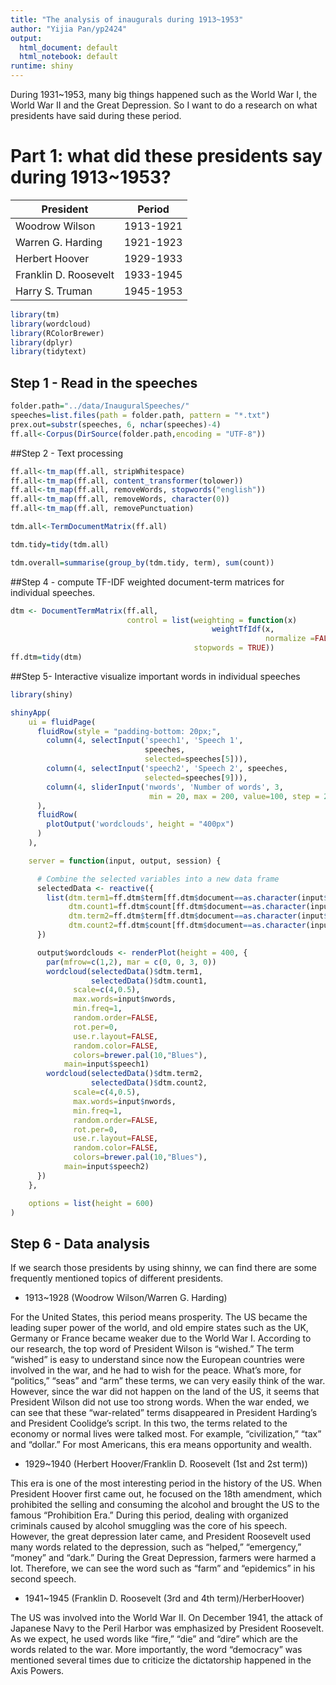 ```yaml
---
title: "The analysis of inaugurals during 1913~1953"
author: "Yijia Pan/yp2424"
output:
  html_document: default
  html_notebook: default
runtime: shiny
---
```

During 1931~1953, many big things happened such as the World War I, the World War II and the Great Depression. So I want to do a research on what presidents have said during these period.

# Part 1: what did these presidents say during 1913~1953?

| President       | Period   |
| ----------------|:------------------:|
|Woodrow Wilson|    1913-1921|
|Warren G. Harding|1921-1923|
|Herbert Hoover|  1929-1933|
|Franklin D. Roosevelt |1933-1945|
|Harry S. Truman| 1945-1953 |

```r
library(tm)
library(wordcloud)
library(RColorBrewer)
library(dplyr)
library(tidytext)
```

## Step 1 - Read in the speeches
```r
folder.path="../data/InauguralSpeeches/"
speeches=list.files(path = folder.path, pattern = "*.txt")
prex.out=substr(speeches, 6, nchar(speeches)-4)
ff.all<-Corpus(DirSource(folder.path,encoding = "UTF-8"))
```

##Step 2 - Text processing

```r
ff.all<-tm_map(ff.all, stripWhitespace)
ff.all<-tm_map(ff.all, content_transformer(tolower))
ff.all<-tm_map(ff.all, removeWords, stopwords("english"))
ff.all<-tm_map(ff.all, removeWords, character(0))
ff.all<-tm_map(ff.all, removePunctuation)

tdm.all<-TermDocumentMatrix(ff.all)

tdm.tidy=tidy(tdm.all)

tdm.overall=summarise(group_by(tdm.tidy, term), sum(count))
```

##Step 4 - compute TF-IDF weighted document-term matrices for individual speeches. 

```r
dtm <- DocumentTermMatrix(ff.all,
                          control = list(weighting = function(x)
                                             weightTfIdf(x, 
                                                         normalize =FALSE),
                                         stopwords = TRUE))
ff.dtm=tidy(dtm)
```

##Step 5- Interactive visualize important words in individual speeches
```r
library(shiny)

shinyApp(
    ui = fluidPage(
      fluidRow(style = "padding-bottom: 20px;",
        column(4, selectInput('speech1', 'Speech 1',
                              speeches,
                              selected=speeches[5])),
        column(4, selectInput('speech2', 'Speech 2', speeches,
                              selected=speeches[9])),
        column(4, sliderInput('nwords', 'Number of words', 3,
                               min = 20, max = 200, value=100, step = 20))
      ),
      fluidRow(
        plotOutput('wordclouds', height = "400px")
      )
    ),

    server = function(input, output, session) {

      # Combine the selected variables into a new data frame
      selectedData <- reactive({
        list(dtm.term1=ff.dtm$term[ff.dtm$document==as.character(input$speech1)],
             dtm.count1=ff.dtm$count[ff.dtm$document==as.character(input$speech1)],
             dtm.term2=ff.dtm$term[ff.dtm$document==as.character(input$speech2)],
             dtm.count2=ff.dtm$count[ff.dtm$document==as.character(input$speech2)])
      })

      output$wordclouds <- renderPlot(height = 400, {
        par(mfrow=c(1,2), mar = c(0, 0, 3, 0))
        wordcloud(selectedData()$dtm.term1, 
                  selectedData()$dtm.count1,
              scale=c(4,0.5),
              max.words=input$nwords,
              min.freq=1,
              random.order=FALSE,
              rot.per=0,
              use.r.layout=FALSE,
              random.color=FALSE,
              colors=brewer.pal(10,"Blues"), 
            main=input$speech1)
        wordcloud(selectedData()$dtm.term2, 
                  selectedData()$dtm.count2,
              scale=c(4,0.5),
              max.words=input$nwords,
              min.freq=1,
              random.order=FALSE,
              rot.per=0,
              use.r.layout=FALSE,
              random.color=FALSE,
              colors=brewer.pal(10,"Blues"), 
            main=input$speech2)
      })
    },

    options = list(height = 600)
)
```

## Step 6 - Data analysis

If we search those presidents by using shinny, we can find there are some frequently mentioned topics of different presidents.

+ 1913~1928 (Woodrow Wilson/Warren G. Harding)

For the United States, this period means prosperity. The US became the leading super power of the world, and old empire states such as the UK, Germany or France became weaker due to the World War I. According to our research, the top word of President Wilson is “wished.” The term “wished” is easy to understand since now the European countries were involved in the war, and he had to wish for the peace. What’s more, for “politics,” “seas” and “arm” these terms, we can very easily think of the war. However, since the war did not happen on the land of the US, it seems that President Wilson did not use too strong words. When the war ended, we can see that these “war-related” terms disappeared in President Harding’s and President Coolidge’s script. In this two, the terms related to the economy or normal lives were talked most. For example, “civilization,” “tax” and “dollar.” For most Americans, this era means opportunity and wealth.

+ 1929~1940 (Herbert Hoover/Franklin D. Roosevelt (1st and 2st term))

This era is one of the most interesting period in the history of the US. When President Hoover first came out, he focused on the 18th amendment, which prohibited the selling and consuming the alcohol and brought the US to the famous “Prohibition Era.” During this period, dealing with organized criminals caused by alcohol smuggling was the core of his speech. However, the great depression later came, and President Roosevelt used many words related to the depression, such as “helped,” “emergency,” “money” and “dark.” During the Great Depression, farmers were harmed a lot. Therefore, we can see the word such as “farm” and “epidemics” in his second speech.

+ 1941~1945 (Franklin D. Roosevelt (3rd and 4th term)/HerberHoover)

The US was involved into the World War II. On December 1941, the attack of Japanese Navy to the Peril Harbor was emphasized by President Roosevelt. As we expect, he used words like “fire,” “die” and “dire” which are the words related to the war. More importantly, the word “democracy” was mentioned several times due to criticize the dictatorship happened in the Axis Powers.